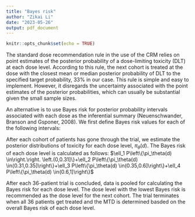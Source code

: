 ```yaml
---
title: "Bayes risk"
author: "Zikai Li"
date: "2023-05-26"
output: pdf_document
---
```


```r
knitr::opts_chunk$set(echo = TRUE)
```

The standard dose recommendation rule in the use of the CRM relies on point estimates of the posterior probability of a dose-limiting toxicity (DLT) at each dose level. According to this rule, the next cohort is treated at the dose with the closest mean or median posterior probability of DLT to the specified target probability, 33% in our case. This rule is simple and easy to implement. However, it disregards the uncertainty associated with the point estimates of the posterior probabilities, which can usually be substantial given the small sample sizes. 

An alternative is to use Bayes risk for posterior probability intervals associated with each dose as the inferential summary (Neuenschwander, Branson and Gsponer, 2008). We first define Bayes risk values for each of the following intervals:

\begin{aligned*}
L(\theta, d)= \begin{cases}\ell_1=1 & \text { if } \pi_\theta(d) \in(0,0.31] \\
\ell_2=0 & \text { if } \pi_\theta(d) \in(0.31,0.35] \\
\ell_3=1 & \text { if } \pi_\theta(d) \in(0.35,0.6] \\
\ell_4=2 & \text { if } \pi_\theta(d) \in(0.6,1]\end{cases}
\end{aligned*}

After each cohort of patients has gone through the trial, we estimate the posterior distributions of toxicity for each dose level, $\pi_\theta(d)$. The Bayes risk of each dose level is calculated as follows:
$\ell_1 P\left\{\pi_\theta(d) \in\right.\right. \left.(0,0.31]\}+\ell_2 P\left\{\pi_\theta(d) \in(0.31,0.35]\right\}+\ell_3 P\left\{\pi_\theta(d) \in(0.35,0.6]\right\}+\ell_4 P\left\{\pi_\theta(d) \in(0.6,1]\right\}$

After each 36-patient trial is concluded, data is pooled for calculating the Bayes risk for each dose level. The dose level with the lowest Bayes risk is recommended as the dose level for the next cohort. The trial terminates when all 36 patients get treated and the MTD is determined basded on the overall Bayes risk of each dose level. 


 

